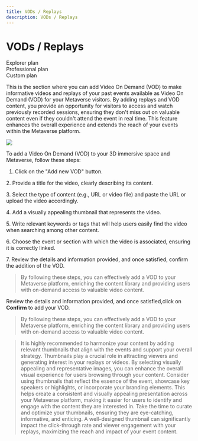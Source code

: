 ```yaml
---
title: VODs / Replays
description: VODs / Replays
---
```


# **VODs / Replays**

<div class="flex-row">
  <div class="plan">Explorer plan</div>
  <div class="plan">Professional plan</div>
  <div class="plan">Custom plan</div>
</div>

This is the section where you can add Video On Demand (VOD) to make informative videos and replays of your past events available as Video On Demand (VOD) for your Metaverse visitors. By adding replays and VOD content, you provide an opportunity for visitors to access and watch previously recorded sessions, ensuring they don't miss out on valuable content even if they couldn't attend the event in real time. This feature enhances the overall experience and extends the reach of your events within the Metaverse platform.

![](/img/Marvaimages/DocumentationspeedVOD.jpg)

To add a Video On Demand (VOD) to your 3D immersive space and Metaverse, follow these steps:

1. Click on the "Add new VOD" button.

2\. Provide a title for the video, clearly describing its content.

3\. Select the type of content (e.g., URL or video file) and paste the URL or upload the video accordingly.

4\. Add a visually appealing thumbnail that represents the video.

5\. Write relevant keywords or tags that will help users easily find the video when searching among other content.

6\. Choose the event or section with which the video is associated, ensuring it is correctly linked.

7\. Review the details and information provided, and once satisfied, confirm the addition of the VOD.

> By following these steps, you can effectively add a VOD to your Metaverse platform, enriching the content library and providing users with on-demand access to valuable video content.

Review the details and information provided, and once satisfied,click on **Confirm** to add your VOD.

> By following these steps, you can effectively add a VOD to your Metaverse platform, enriching the content library and providing users with on-demand access to valuable video content.

> It is highly recommended to harmonize your content by adding relevant thumbnails that align with the events and support your overall strategy. Thumbnails play a crucial role in attracting viewers and generating interest in your replays or videos. By selecting visually appealing and representative images, you can enhance the overall visual experience for users browsing through your content.
> Consider using thumbnails that reflect the essence of the event, showcase key speakers or highlights, or incorporate your branding elements. This helps create a consistent and visually appealing presentation across your Metaverse platform, making it easier for users to identify and engage with the content they are interested in.
> Take the time to curate and optimize your thumbnails, ensuring they are eye-catching, informative, and enticing. A well-designed thumbnail can significantly impact the click-through rate and viewer engagement with your replays, maximizing the reach and impact of your event content.
